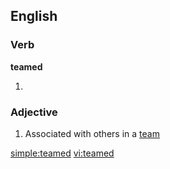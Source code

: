 ==English==

===Verb===
'''teamed'''

# {{past of|[[team]]}}

===Adjective===
{{en-adj|-}}

# Associated with others in a [[team]]

{{anagrams:en/adeemt}}
[[simple:teamed]]
[[vi:teamed]]